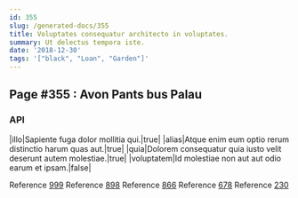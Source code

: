 ```yaml
---
id: 355
slug: /generated-docs/355
title: Voluptates consequatur architecto in voluptates.
summary: Ut delectus tempora iste.
date: '2018-12-30'
tags: '["black", "Loan", "Garden"]'
---
```

## Page #355 : Avon Pants bus Palau

### API

|illo|Sapiente fuga dolor mollitia qui.|true|
|alias|Atque enim eum optio rerum distinctio harum quas aut.|true|
|quia|Dolorem consequatur quia iusto velit deserunt autem molestiae.|true|
|voluptatem|Id molestiae non aut aut odio earum et ipsam.|false|

Reference [999](/generated-docs/999)
Reference [898](/generated-docs/898)
Reference [866](/generated-docs/866)
Reference [678](/generated-docs/678)
Reference [230](/generated-docs/230)



